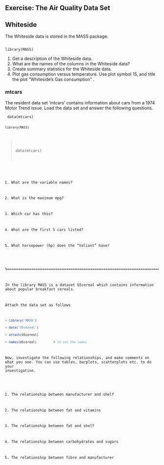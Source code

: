 
## Exercise:  The Air Quality Data Set

## Whiteside ##
 
 
 
 The Whiteside data is stored in the MASS package.
<pre><code>
library(MASS)
</code></pre>

1. Get a description of the Whiteside data.
2. What are the names of the columns in the Whiteside data?
3. Create summary statistics for the Whiteside data.
4. Plot gas consumption versus temperature. Use plot symbol 15, and title the plot "Whiteside’s Gas consumption” .
 
### mtcars
The resident data set ‘mtcars’ contains information about cars from a 1974 Motor Trend issue. Load the data set and answer the following questions.
<pre><code>
data(mtcars)
<pre><code>
library(MASS)
</code></pre>
>data(mtcars)



1. What are the variable names?

2. What is the maximum mpg?

3. Which car has this?

4. What are the first 5 cars listed?

5. What horsepower (hp) does the "Valiant" have?

%==================================================================================%

 

In the library MASS is a dataset UScereal which contains information about popular breakfast cereals.

 

Attach the data set as follows

```r
> library('MASS')

> data('UScereal')

> attach(UScereal)

> names(UScereal)         # to see the names

``` 

Now, investigate the following relationships, and make comments on what you see. You can use tables, barplots, scatterplots etc. to do your investigation.

 

1. The relationship between manufacturer and shelf

2. The relationship between fat and vitamins

3. The relationship between fat and shelf

4. The relationship between carbohydrates and sugars

5. The relationship between fibre and manufacturer
